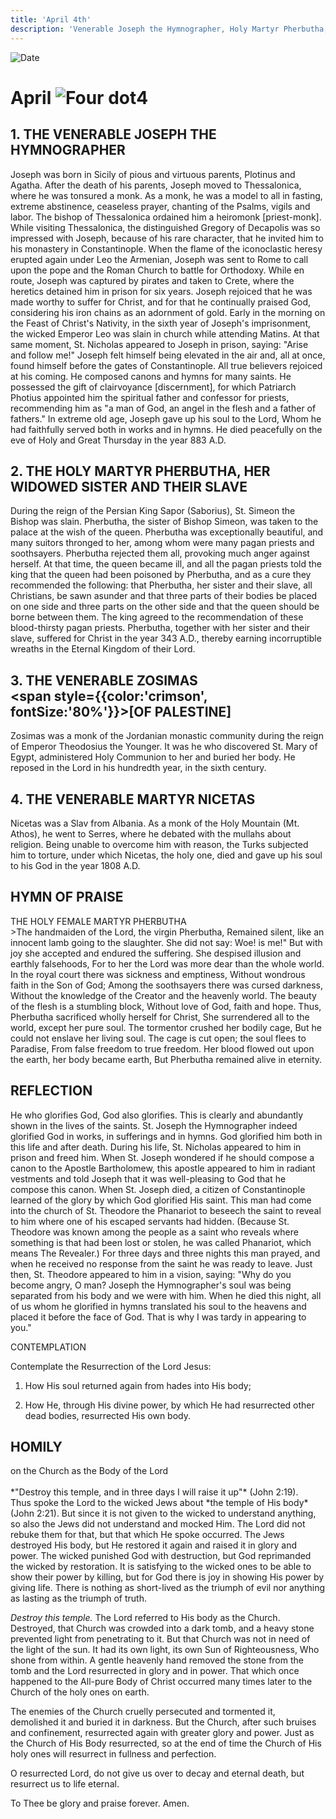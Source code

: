 ```yaml
---
title: 'April 4th'
description: 'Venerable Joseph the Hymnographer, Holy Martyr Pherbutha, her Widowed Sister and their Slave, Venerable Zosimas, Venerable Martyr Nicetas'
---
```


<RunningHead />
<Image src="/title-imprint.png" height={68} width={50} alt="Date" className="title-imprint"/>

# <div id="date">April <Image className="four-dot" src="/four-dot.png" height={15} width={15} alt="Four dot" />4</div>

## 1. THE VENERABLE JOSEPH THE HYMNOGRAPHER

Joseph was born in Sicily of pious and virtuous parents, Plotinus and Agatha. After the death of his parents, Joseph moved to Thessalonica, where he was tonsured a monk. As a monk, he was a model to all in fasting, extreme abstinence, ceaseless prayer, chanting of the Psalms, vigils and labor. The bishop of Thessalonica ordained him a heiromonk [priest-monk]. While visiting Thessalonica, the distinguished Gregory of Decapolis was so impressed with Joseph, because of his rare character, that he invited him to his monastery in Constantinople. When the flame of the iconoclastic heresy erupted again under Leo the Armenian, Joseph was sent to Rome to call upon the pope and the Roman Church to battle for Orthodoxy. While en route, Joseph was captured by pirates and taken to Crete, where the heretics detained him in prison for six years. Joseph rejoiced that he was made worthy to suffer for Christ, and for that he continually praised God, considering his iron chains as an adornment of gold. Early in the morning on the Feast of Christ's Nativity, in the sixth year of Joseph's imprisonment, the wicked Emperor Leo was slain in church while attending Matins. At that same moment, St. Nicholas appeared to Joseph in prison, saying: "Arise and follow me!" Joseph felt himself being elevated in the air and, all at once, found himself before the gates of Constantinople. All true believers rejoiced at his coming. He composed canons and hymns for many saints. He possessed the gift of clairvoyance [discernment], for which Patriarch Photius appointed him the spiritual father and confessor for priests, recommending him as "a man of God, an angel in the flesh and a father of fathers." In extreme old age, Joseph gave up his soul to the Lord, Whom he had faithfully served both in works and in hymns. He died peacefully on the eve of Holy and Great Thursday in the year 883 A.D.

## 2. THE HOLY MARTYR PHERBUTHA, HER WIDOWED SISTER AND THEIR SLAVE

During the reign of the Persian King Sapor (Saborius), St. Simeon the Bishop was slain. Pherbutha, the sister of Bishop Simeon, was taken to the palace at the wish of the queen. Pherbutha was exceptionally beautiful, and many suitors thronged to her, among whom were many pagan priests and soothsayers. Pherbutha rejected them all, provoking much anger against herself. At that time, the queen became ill, and all the pagan priests told the king that the queen had been poisoned by Pherbutha, and as a cure they recommended the following: that Pherbutha, her sister and their slave, all Christians, be sawn asunder and that three parts of their bodies be placed on one side and three parts on the other side and that the queen should be borne between them. The king agreed to the recommendation of these blood-thirsty pagan priests. Pherbutha, together with her sister and their slave, suffered for Christ in the year 343 A.D., thereby earning incorruptible wreaths in the Eternal Kingdom of their Lord.

## 3. THE VENERABLE ZOSIMAS<br /><span style={{color:'crimson', fontSize:'80%'}}>[OF PALESTINE]</span>

Zosimas was a monk of the Jordanian monastic community during the reign of Emperor Theodosius the Younger. It was he who discovered St. Mary of Egypt, administered Holy Communion to her and buried her body. He reposed in the Lord in his hundredth year, in the sixth century.

## 4. THE VENERABLE MARTYR NICETAS

Nicetas was a Slav from Albania. As a monk of the Holy Mountain (Mt. Athos), he went to Serres, where he debated with the mullahs about religion. Being unable to overcome him with reason, the Turks subjected him to torture, under which Nicetas, the holy one, died and gave up his soul to his God in the year 1808 A.D.


## HYMN OF PRAISE
<div style={{textAlign:'center', color:'crimson', fontWeight:'bold'}}>
THE HOLY FEMALE MARTYR PHERBUTHA
</div>
>The handmaiden of the Lord, the virgin Pherbutha,  
Remained silent, like an innocent lamb going to the slaughter.  
She did not say: Woe! is me!"  
But with joy she accepted and endured the suffering.  
She despised illusion and earthly falsehoods,  
For to her the Lord was more dear than the whole world.  
In the royal court there was sickness and emptiness,  
Without wondrous faith in the Son of God;  
Among the soothsayers there was cursed darkness,  
Without the knowledge of the Creator and the heavenly world.  
The beauty of the flesh is a stumbling block,  
Without love of God, faith and hope.  
Thus, Pherbutha sacrificed wholly herself for Christ,  
She surrendered all to the world, except her pure soul.  
The tormentor crushed her bodily cage,  
But he could not enslave her living soul.  
The cage is cut open; the soul flees to Paradise,  
From false freedom to true freedom.  
Her blood flowed out upon the earth, her body became earth,  
But Pherbutha remained alive in eternity.  


## REFLECTION

He who glorifies God, God also glorifies. This is clearly and abundantly shown in the lives of the saints. St. Joseph the Hymnographer indeed glorified God in works, in sufferings and in hymns. God glorified him both in this life and after death. During his life, St. Nicholas appeared to him in prison and freed him. When St. Joseph wondered if he should compose a canon to the Apostle Bartholomew, this apostle appeared to him in radiant vestments and told Joseph that it was well-pleasing to God that he compose this canon. When St. Joseph died, a citizen of Constantinople learned of the glory by which God glorified His saint. This man had come into the church of St. Theodore the Phanariot to beseech the saint to reveal to him where one of his escaped servants had hidden. (Because St. Theodore was known among the people as a saint who reveals where something is that had been lost or stolen, he was called Phanariot, which means The Revealer.) For three days and three nights this man prayed, and when he received no response from the saint he was ready to leave. Just then, St. Theodore appeared to him in a vision, saying: "Why do you become angry, O man? Joseph the Hymnographer's soul was being separated from his body and we were with him. When he died this night, all of us whom he glorified in hymns translated his soul to the heavens and placed it before the face of God. That is why I was tardy in appearing to you."


CONTEMPLATION

Contemplate the Resurrection of the Lord Jesus:

1. How His soul returned again from hades into His body;

2. How He, through His divine power, by which He had resurrected other dead bodies, resurrected His own body.


## HOMILY
<div style={{textAlign:'center', color:'crimson', fontWeight:'bold'}}>
on the Church as the Body of the Lord
</div><br />
<div style={{textAlign:'right'}}>
*"Destroy this temple, and in three days I will raise it up"* (John 2:19).
</div>
Thus spoke the Lord to the wicked Jews about *the temple of His body* (John 2:21). But since it is not given to the wicked to understand anything, so also the Jews did not understand and mocked Him. The Lord did not rebuke them for that, but that which He spoke occurred. The Jews destroyed His body, but He restored it again and raised it in glory and power. The wicked punished God with destruction, but God reprimanded the wicked by restoration. It is satisfying to the wicked ones to be able to show their power by killing, but for God there is joy in showing His power by giving life. There is nothing as short-lived as the triumph of evil nor anything as lasting as the triumph of truth.

*Destroy this temple.* The Lord referred to His body as the Church. Destroyed, that Church was crowded into a dark tomb, and a heavy stone prevented light from penetrating to it. But that Church was not in need of the light of the sun. It had its own light, its own Sun of Righteousness, Who shone from within. A gentle heavenly hand removed the stone from the tomb and the Lord resurrected in glory and in power. That which once happened to the All-pure Body of Christ occurred many times later to the Church of the holy ones on earth.

The enemies of the Church cruelly persecuted and tormented it, demolished it and buried it in darkness. But the Church, after such bruises and confinement, resurrected again with greater glory and power. Just as the Church of His Body resurrected, so at the end of time the Church of His holy ones will resurrect in fullness and perfection.

O resurrected Lord, do not give us over to decay and eternal death, but resurrect us to life eternal.

To Thee be glory and praise forever. Amen.